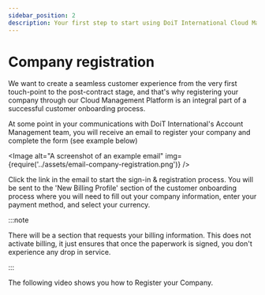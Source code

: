 ```yaml
---
sidebar_position: 2
description: Your first step to start using DoiT International Cloud Management Platform
---
```


# Company registration

We want to create a seamless customer experience from the very first touch-point to the post-contract stage, and that's why registering your company through our Cloud Management Platform is an integral part of a successful customer onboarding process.

At some point in your communications with DoiT International's Account Management team, you will receive an email to register your company and complete the form (see example below)


<Image
  alt="A screenshot of an example email"
  img={require('../assets/email-company-registration.png')}
/>

Click the link in the email to start the sign-in & registration process. You will be sent to the 'New Billing Profile' section of the customer onboarding process where you will need to fill out your company information, enter your payment method, and select your currency.

:::note

There will be a section that requests your billing information. This does not activate billing, it just ensures that once the paperwork is signed, you don't experience any drop in service.

:::

The following video shows you how to Register your Company.


<LoomEmbed id="cdc521cedb0e443c9d1f464fd8d53d8c" />
